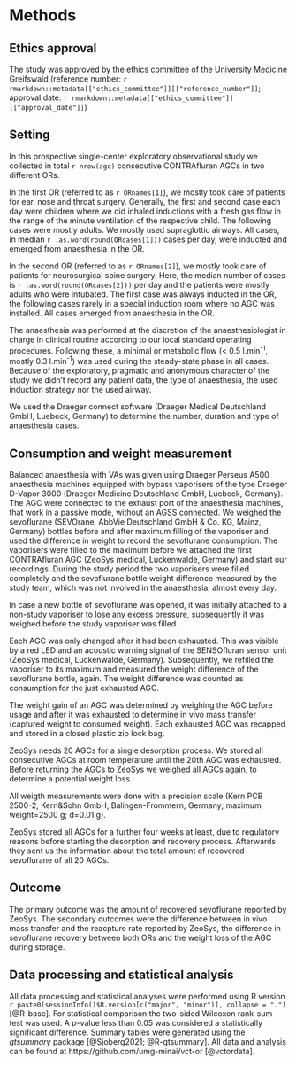 # Methods

## Ethics approval

The study was approved by the ethics committee of the University Medicine Greifswald
(reference number: `r rmarkdown::metadata[["ethics_committee"]][["reference_number"]]`;
approval date: `r rmarkdown::metadata[["ethics_committee"]][["approval_date"]]`)

## Setting

In this prospective single-center exploratory observational study we collected
in total `r nrow(agc)` consecutive CONTRAfluran AGCs in two different ORs.

In the first OR (referred to as `r ORnames[1]`),
we mostly took care of patients for ear, nose and throat surgery.
Generally, the first and second case each day were children
where we did inhaled inductions with a fresh gas flow in the range of
the minute ventilation of the respective child.
The following cases were mostly adults.
We mostly used supraglottic airways.
All cases, in median `r .as.word(round(ORcases[1]))` cases per day,
were inducted and emerged from anaesthesia in the OR.

In the second OR (referred to as `r ORnames[2]`),
we mostly took care of patients for neurosurgical spine surgery.
Here, the median number of cases is `r .as.word(round(ORcases[2]))` per day
and the patients were mostly adults who were intubated.
The first case was always inducted in the OR,
the following cases rarely in a special induction room where no AGC was installed.
All cases emerged from anaesthesia in the OR.

The anaesthesia was performed at the discretion of the
anaesthesiologist in charge in clinical routine
according to our local standard operating procedures.
Following these, a minimal or metabolic flow (< 0.5 l.min^-1^, mostly 0.3 l.min^-1^) was used during the steady-state phase in all cases.
Because of the exploratory, pragmatic and anonymous character of the study
we didn't record any patient data, the type of anaesthesia,
the used induction strategy nor the used airway.

We used the Draeger connect software (Draeger Medical Deutschland GmbH, Luebeck, Germany) to determine the number, duration and type of anaesthesia cases.

## Consumption and weight measurement

Balanced anaesthesia with VAs was given using Draeger Perseus A500 anaesthesia machines equipped with bypass vaporisers of the type Draeger D-Vapor 3000 (Draeger Medicine Deutschland GmbH, Luebeck, Germany).
The AGC were connected to the exhaust port of the anaesthesia machines, that work in a passive mode, without an AGSS connected.
We weighed the sevoflurane (SEVOrane, AbbVie Deutschland GmbH & Co. KG, Mainz, Germany) bottles before and after maximum filling of the vaporiser and used the difference in weight to record the sevoflurane consumption.
The vaporisers were filled to the maximum before we attached the first CONTRAfluran AGC (ZeoSys medical, Luckenwalde, Germany) and start our recordings.
During the study period the two vaporisers were filled completely and the sevoflurane bottle weight difference measured by the study team, which was not involved in the anaesthesia, almost every day.

In case a new bottle of sevoflurane was opened, it was initially attached to a non-study vaporiser to lose any excess pressure, subsequently it was weighed before the study vaporiser was filled.

Each AGC was only changed after it had been exhausted.
This was visible by a red LED and an acoustic warning signal of the SENSOfluran sensor unit (ZeoSys medical, Luckenwalde, Germany).
Subsequently, we refilled the vaporiser to its maximum and measured the weight
difference of the sevoflurane bottle, again.
The weight difference was counted as consumption for the just exhausted AGC.

The weight gain of an AGC was determined by weighing the AGC before usage and after it was exhausted to determine in vivo mass transfer (captured weight to consumed weight).
Each exhausted AGC was recapped and stored in a closed plastic zip lock bag.

ZeoSys needs 20 AGCs for a single desorption process.
We stored all consecutive AGCs at room temperature until the 20th AGC was
exhausted.
Before returning the AGCs to ZeoSys we weighed all AGCs again,
to determine a potential weight loss.

All weigth measurements were done with a precision scale (Kern PCB 2500-2; Kern&Sohn GmbH, Balingen-Frommern; Germany; maximum weight=2500 g; d=0.01 g).

ZeoSys stored all AGCs for a further four weeks at least, due to regulatory reasons before starting the desorption and recovery process.
Afterwards they sent us the information about the total amount of recovered sevoflurane of all 20 AGCs.

## Outcome

The primary outcome was the amount of recovered sevoflurane reported by ZeoSys.
The secondary outcomes were the difference between in vivo mass transfer and the reacpture rate reported by ZeoSys, the difference in sevoflurane recovery between both ORs
and the weight loss of the AGC during storage.

## Data processing and statistical analysis

All data processing and statistical analyses were performed using R version
`r paste0(sessionInfo()$R.version[c("major", "minor")], collapse = ".")`
[@R-base].
For statistical comparison the two-sided Wilcoxon rank-sum test was used.
A *p*-value less than 0.05 was considered a statistically significant difference.
Summary tables were generated using the *gtsummary* package [@Sjoberg2021; @R-gtsummary].
All data and analysis can be found at https://github.com/umg-minai/vct-or [@vctordata].
